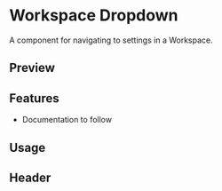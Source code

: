 

<Meta of={WorkspaceDropdownStories} />

# Workspace Dropdown

A component for navigating to settings in a Workspace.

## Preview

<Canvas of={WorkspaceDropdownStories.Default} />

<Controls />

## Features

- Documentation to follow

## Usage


<Source code={importCode} language='ts' dark />
<Source code={usageCode} language='tsx' dark />


<Canvas of={WorkspaceDropdownStories.Default} />

## Header

<Canvas of={WorkspaceDropdownStories.Header} />
